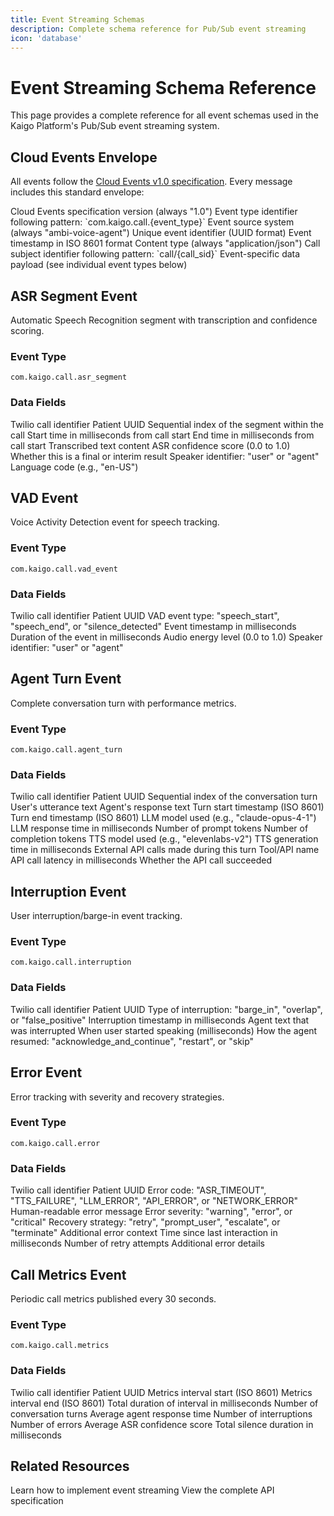 ```yaml
---
title: Event Streaming Schemas
description: Complete schema reference for Pub/Sub event streaming
icon: 'database'
---
```


# Event Streaming Schema Reference

This page provides a complete reference for all event schemas used in the Kaigo Platform's Pub/Sub event streaming system.

## Cloud Events Envelope

All events follow the [Cloud Events v1.0 specification](https://cloudevents.io/). Every message includes this standard envelope:

<ResponseField name="specversion" type="string" required>
  Cloud Events specification version (always "1.0")
</ResponseField>

<ResponseField name="type" type="string" required>
  Event type identifier following pattern: `com.kaigo.call.{event_type}`
</ResponseField>

<ResponseField name="source" type="string" required>
  Event source system (always "ambi-voice-agent")
</ResponseField>

<ResponseField name="id" type="string" required>
  Unique event identifier (UUID format)
</ResponseField>

<ResponseField name="time" type="string" required>
  Event timestamp in ISO 8601 format
</ResponseField>

<ResponseField name="datacontenttype" type="string" required>
  Content type (always "application/json")
</ResponseField>

<ResponseField name="subject" type="string" required>
  Call subject identifier following pattern: `call/{call_sid}`
</ResponseField>

<ResponseField name="data" type="object" required>
  Event-specific data payload (see individual event types below)
</ResponseField>

## ASR Segment Event

Automatic Speech Recognition segment with transcription and confidence scoring.

### Event Type
`com.kaigo.call.asr_segment`

### Data Fields

<ResponseField name="call_sid" type="string" required>
  Twilio call identifier
</ResponseField>

<ResponseField name="patient_id" type="string" required>
  Patient UUID
</ResponseField>

<ResponseField name="segment_index" type="integer" required>
  Sequential index of the segment within the call
</ResponseField>

<ResponseField name="start_ms" type="integer" required>
  Start time in milliseconds from call start
</ResponseField>

<ResponseField name="end_ms" type="integer" required>
  End time in milliseconds from call start
</ResponseField>

<ResponseField name="text" type="string" required>
  Transcribed text content
</ResponseField>

<ResponseField name="confidence" type="float" required>
  ASR confidence score (0.0 to 1.0)
</ResponseField>

<ResponseField name="is_final" type="boolean" required>
  Whether this is a final or interim result
</ResponseField>

<ResponseField name="speaker" type="string" required>
  Speaker identifier: "user" or "agent"
</ResponseField>

<ResponseField name="language" type="string" required>
  Language code (e.g., "en-US")
</ResponseField>

## VAD Event

Voice Activity Detection event for speech tracking.

### Event Type
`com.kaigo.call.vad_event`

### Data Fields

<ResponseField name="call_sid" type="string" required>
  Twilio call identifier
</ResponseField>

<ResponseField name="patient_id" type="string" required>
  Patient UUID
</ResponseField>

<ResponseField name="event" type="string" required>
  VAD event type: "speech_start", "speech_end", or "silence_detected"
</ResponseField>

<ResponseField name="timestamp_ms" type="integer" required>
  Event timestamp in milliseconds
</ResponseField>

<ResponseField name="duration_ms" type="integer" required>
  Duration of the event in milliseconds
</ResponseField>

<ResponseField name="energy_level" type="float" required>
  Audio energy level (0.0 to 1.0)
</ResponseField>

<ResponseField name="speaker" type="string" required>
  Speaker identifier: "user" or "agent"
</ResponseField>

## Agent Turn Event

Complete conversation turn with performance metrics.

### Event Type
`com.kaigo.call.agent_turn`

### Data Fields

<ResponseField name="call_sid" type="string" required>
  Twilio call identifier
</ResponseField>

<ResponseField name="patient_id" type="string" required>
  Patient UUID
</ResponseField>

<ResponseField name="turn_index" type="integer" required>
  Sequential index of the conversation turn
</ResponseField>

<ResponseField name="user_text" type="string" required>
  User's utterance text
</ResponseField>

<ResponseField name="agent_text" type="string" required>
  Agent's response text
</ResponseField>

<ResponseField name="started_at" type="string" required>
  Turn start timestamp (ISO 8601)
</ResponseField>

<ResponseField name="ended_at" type="string" required>
  Turn end timestamp (ISO 8601)
</ResponseField>

<ResponseField name="llm_model" type="string" required>
  LLM model used (e.g., "claude-opus-4-1")
</ResponseField>

<ResponseField name="llm_latency_ms" type="integer" required>
  LLM response time in milliseconds
</ResponseField>

<ResponseField name="llm_tokens" type="object" required>
  <Expandable title="Token usage">
    <ResponseField name="prompt" type="integer" required>
      Number of prompt tokens
    </ResponseField>
    <ResponseField name="completion" type="integer" required>
      Number of completion tokens
    </ResponseField>
  </Expandable>
</ResponseField>

<ResponseField name="tts_model" type="string" required>
  TTS model used (e.g., "elevenlabs-v2")
</ResponseField>

<ResponseField name="tts_latency_ms" type="integer" required>
  TTS generation time in milliseconds
</ResponseField>

<ResponseField name="tool_calls" type="array">
  External API calls made during this turn
  <Expandable title="Tool call details">
    <ResponseField name="tool" type="string" required>
      Tool/API name
    </ResponseField>
    <ResponseField name="latency_ms" type="integer" required>
      API call latency in milliseconds
    </ResponseField>
    <ResponseField name="success" type="boolean" required>
      Whether the API call succeeded
    </ResponseField>
  </Expandable>
</ResponseField>

## Interruption Event

User interruption/barge-in event tracking.

### Event Type
`com.kaigo.call.interruption`

### Data Fields

<ResponseField name="call_sid" type="string" required>
  Twilio call identifier
</ResponseField>

<ResponseField name="patient_id" type="string" required>
  Patient UUID
</ResponseField>

<ResponseField name="interruption_type" type="string" required>
  Type of interruption: "barge_in", "overlap", or "false_positive"
</ResponseField>

<ResponseField name="timestamp_ms" type="integer" required>
  Interruption timestamp in milliseconds
</ResponseField>

<ResponseField name="agent_text_interrupted" type="string" required>
  Agent text that was interrupted
</ResponseField>

<ResponseField name="user_started_speaking_ms" type="integer" required>
  When user started speaking (milliseconds)
</ResponseField>

<ResponseField name="resume_strategy" type="string" required>
  How the agent resumed: "acknowledge_and_continue", "restart", or "skip"
</ResponseField>

## Error Event

Error tracking with severity and recovery strategies.

### Event Type
`com.kaigo.call.error`

### Data Fields

<ResponseField name="call_sid" type="string" required>
  Twilio call identifier
</ResponseField>

<ResponseField name="patient_id" type="string" required>
  Patient UUID
</ResponseField>

<ResponseField name="error_code" type="string" required>
  Error code: "ASR_TIMEOUT", "TTS_FAILURE", "LLM_ERROR", "API_ERROR", or "NETWORK_ERROR"
</ResponseField>

<ResponseField name="error_message" type="string" required>
  Human-readable error message
</ResponseField>

<ResponseField name="severity" type="string" required>
  Error severity: "warning", "error", or "critical"
</ResponseField>

<ResponseField name="recovery_action" type="string" required>
  Recovery strategy: "retry", "prompt_user", "escalate", or "terminate"
</ResponseField>

<ResponseField name="context" type="object">
  Additional error context
  <Expandable title="Context details">
    <ResponseField name="last_interaction_ms" type="integer">
      Time since last interaction in milliseconds
    </ResponseField>
    <ResponseField name="retry_count" type="integer">
      Number of retry attempts
    </ResponseField>
    <ResponseField name="error_details" type="string">
      Additional error details
    </ResponseField>
  </Expandable>
</ResponseField>

## Call Metrics Event

Periodic call metrics published every 30 seconds.

### Event Type
`com.kaigo.call.metrics`

### Data Fields

<ResponseField name="call_sid" type="string" required>
  Twilio call identifier
</ResponseField>

<ResponseField name="patient_id" type="string" required>
  Patient UUID
</ResponseField>

<ResponseField name="interval_start" type="string" required>
  Metrics interval start (ISO 8601)
</ResponseField>

<ResponseField name="interval_end" type="string" required>
  Metrics interval end (ISO 8601)
</ResponseField>

<ResponseField name="metrics" type="object" required>
  <Expandable title="Metrics details">
    <ResponseField name="total_duration_ms" type="integer" required>
      Total duration of interval in milliseconds
    </ResponseField>
    <ResponseField name="turns_in_interval" type="integer" required>
      Number of conversation turns
    </ResponseField>
    <ResponseField name="avg_response_time_ms" type="integer" required>
      Average agent response time
    </ResponseField>
    <ResponseField name="interruption_count" type="integer" required>
      Number of interruptions
    </ResponseField>
    <ResponseField name="error_count" type="integer" required>
      Number of errors
    </ResponseField>
    <ResponseField name="asr_confidence_avg" type="float" required>
      Average ASR confidence score
    </ResponseField>
    <ResponseField name="silence_duration_ms" type="integer" required>
      Total silence duration in milliseconds
    </ResponseField>
  </Expandable>
</ResponseField>

## Related Resources

<CardGroup cols={2}>
  <Card title="Event Streaming Guide" icon="stream" href="/guides/event-streaming">
    Learn how to implement event streaming
  </Card>
  <Card title="OpenAPI Specification" icon="code" href="/api-reference/introduction">
    View the complete API specification
  </Card>
</CardGroup>